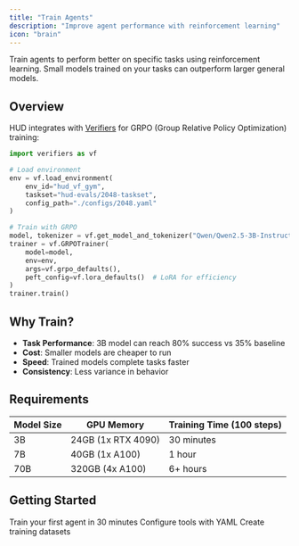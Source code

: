 ```yaml
---
title: "Train Agents"
description: "Improve agent performance with reinforcement learning"
icon: "brain"
---
```


Train agents to perform better on specific tasks using reinforcement learning. Small models trained on your tasks can outperform larger general models.

## Overview

HUD integrates with [Verifiers](https://github.com/willccbb/verifiers) for GRPO (Group Relative Policy Optimization) training:

```python
import verifiers as vf

# Load environment
env = vf.load_environment(
    env_id="hud_vf_gym",
    taskset="hud-evals/2048-taskset",
    config_path="./configs/2048.yaml"
)

# Train with GRPO
model, tokenizer = vf.get_model_and_tokenizer("Qwen/Qwen2.5-3B-Instruct")
trainer = vf.GRPOTrainer(
    model=model,
    env=env,
    args=vf.grpo_defaults(),
    peft_config=vf.lora_defaults()  # LoRA for efficiency
)
trainer.train()
```

## Why Train?

- **Task Performance**: 3B model can reach 80% success vs 35% baseline
- **Cost**: Smaller models are cheaper to run
- **Speed**: Trained models complete tasks faster
- **Consistency**: Less variance in behavior

## Requirements

<Table>
  <thead>
    <tr>
      <th>Model Size</th>
      <th>GPU Memory</th>
      <th>Training Time (100 steps)</th>
    </tr>
  </thead>
  <tbody>
    <tr>
      <td>3B</td>
      <td>24GB (1x RTX 4090)</td>
      <td>30 minutes</td>
    </tr>
    <tr>
      <td>7B</td>
      <td>40GB (1x A100)</td>
      <td>1 hour</td>
    </tr>
    <tr>
      <td>70B</td>
      <td>320GB (4x A100)</td>
      <td>6+ hours</td>
    </tr>
  </tbody>
</Table>

## Getting Started

<CardGroup cols={3}>
<Card title="RL Quickstart" icon="rocket" href="/train-agents/rl-quickstart">
  Train your first agent in 30 minutes
</Card>

<Card title="Config System" icon="cog" href="/train-agents/verifiers-gym">
  Configure tools with YAML
</Card>

<Card title="Datasets" icon="database" href="/train-agents/datasets">
  Create training datasets
</Card>
</CardGroup>

